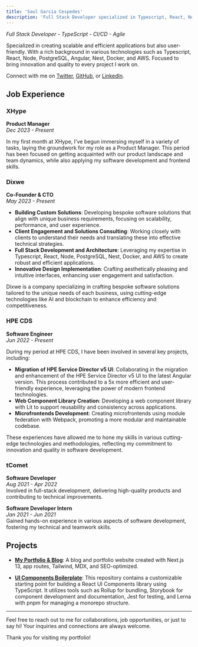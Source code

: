 ```yaml
---
title: 'Saul Garcia Cespedes'
description: 'Full Stack Developer specialized in Typescript, React, Node, PostgreSQL, Angular, Nest, Docker, and AWS'
---
```


_Full Stack Developer - TypeScript - CI/CD - Agile_

Specialized in creating scalable and efficient applications but also user-friendly. With a rich background in various technologies such as Typescript, React, Node, PostgreSQL, Angular, Nest, Docker, and AWS. Focused to bring innovation and quality to every project I work on.

Connect with me on [Twitter](https://twitter.com/saugardev), [GitHub](https://github.com/saugardev), or [LinkedIn](https://www.linkedin.com/in/saugardev/).

## Job Experience

### **XHype**
**Product Manager**  
_Dec 2023 - Present_

In my first month at XHype, I've begun immersing myself in a variety of tasks, laying the groundwork for my role as a Product Manager. This period has been focused on getting acquainted with our product landscape and team dynamics, while also applying my software development and frontend skills.


### **Dixwe**
**Co-Founder & CTO**  
_May 2023 - Present_

- **Building Custom Solutions**: Developing bespoke software solutions that align with unique business requirements, focusing on scalability, performance, and user experience.
- **Client Engagement and Solutions Consulting**: Working closely with clients to understand their needs and translating these into effective technical strategies.
- **Full Stack Development and Architecture**: Leveraging my expertise in Typescript, React, Node, PostgreSQL, Nest, Docker, and AWS to create robust and efficient applications.
- **Innovative Design Implementation**: Crafting aesthetically pleasing and intuitive interfaces, enhancing user engagement and satisfaction.

Dixwe is a company specializing in crafting bespoke software solutions tailored to the unique needs of each business, using cutting-edge technologies like AI and blockchain to enhance efficiency and competitiveness.

### **HPE CDS**
**Software Engineer**  
_Jun 2022 - Present_

During my period at HPE CDS, I have been involved in several key projects, including:

- **Migration of HPE Service Director v5 UI**: Collaborating in the migration and enhancement of the HPE Service Director v5 UI to the latest Angular version. This process contributed to a 5x more efficient and user-friendly experience, leveraging the power of modern frontend technologies.
- **Web Component Library Creation**: Developing a web component library with Lit to support reusability and consistency across applications.
- **Microfrontends Development**: Creating microfrontends using module federation with Webpack, promoting a more modular and maintainable codebase.

These experiences have allowed me to hone my skills in various cutting-edge technologies and methodologies, reflecting my commitment to innovation and quality in software development.


### **tComet**
**Software Developer**  
_Aug 2021 - Apr 2022_  
Involved in full-stack development, delivering high-quality products and contributing to technical improvements.

**Software Developer Intern**  
_Jan 2021 - Jun 2021_  
Gained hands-on experience in various aspects of software development, fostering my technical and teamwork skills.

## Projects

- **[My Portfolio & Blog](https://github.com/saugardev/saugar.dev)**: A blog and portfolio website created with Next.js 13, app routes, Tailwind, MDX, and SEO-optimized.

- **[UI Components Boilerplate](https://github.com/saugardev/ui-components-boilerplate)**: This repository contains a customizable starting point for building a React UI Components library using TypeScript. It utilizes tools such as Rollup for bundling, Storybook for component development and documentation, Jest for testing, and Lerna with pnpm for managing a monorepo structure.

---

Feel free to reach out to me for collaborations, job opportunities, or just to say hi! Your inquiries and connections are always welcome.

Thank you for visiting my portfolio!
